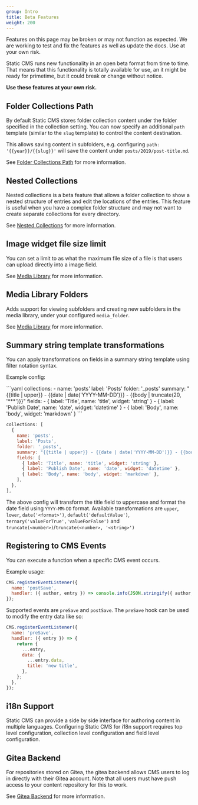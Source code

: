 ```yaml
---
group: Intro
title: Beta Features
weight: 200
---
```


<Alert severity="error">
  Features on this page may be broken or may not function as expected. We are working to test and
  fix the features as well as update the docs. Use at your own risk.
</Alert>

Static CMS runs new functionality in an open beta format from time to time. That means that this functionality is totally available for use, an it might be ready for primetime, but it could break or change without notice.

**Use these features at your own risk.**

## Folder Collections Path

By default Static CMS stores folder collection content under the folder specified in the collection setting. You can now specify an additional `path` template (similar to the `slug` template) to control the content destination.

This allows saving content in subfolders, e.g. configuring `path: '{{year}}/{{slug}}'` will save the content under `posts/2019/post-title.md`.

See [Folder Collections Path](/docs/collection-types#folder-collections-path) for more information.

## Nested Collections

Nested collections is a beta feature that allows a folder collection to show a nested structure of entries and edit the locations of the entries. This feature is useful when you have a complex folder structure and may not want to create separate collections for every directory.

See [Nested Collections](/docs/collection-types#nested-collections) for more information.

## Image widget file size limit

You can set a limit to as what the maximum file size of a file is that users can upload directly into a image field.

See [Media Library](/docs/configuration-options#media-library) for more information.

## Media Library Folders

Adds support for viewing subfolders and creating new subfolders in the media library, under your configured `media_folder`.

See [Media Library](/docs/configuration-options#media-library) for more information.

## Summary string template transformations

You can apply transformations on fields in a summary string template using filter notation syntax.

Example config:

<CodeTabs>
```yaml
collections:
  - name: 'posts'
    label: 'Posts'
    folder: '_posts'
    summary: "{{title | upper}} - {{date | date('YYYY-MM-DD')}} - {{body | truncate(20, '***')}}"
    fields:
      - { label: 'Title', name: 'title', widget: 'string' }
      - { label: 'Publish Date', name: 'date', widget: 'datetime' }
      - { label: 'Body', name: 'body', widget: 'markdown' }
```

```js
collections: [
  {
    name: 'posts',
    label: 'Posts',
    folder: '_posts',
    summary: "{{title | upper}} - {{date | date('YYYY-MM-DD')}} - {{body | truncate(20, '***')}}",
    fields: [
      { label: 'Title', name: 'title', widget: 'string' },
      { label: 'Publish Date', name: 'date', widget: 'datetime' },
      { label: 'Body', name: 'body', widget: 'markdown' },
    ],
  },
],
```

</CodeTabs>

The above config will transform the title field to uppercase and format the date field using `YYYY-MM-DD` format.
Available transformations are `upper`, `lower`, `date('<format>')`, `default('defaultValue')`, `ternary('valueForTrue','valueForFalse')` and `truncate(<number>)`/`truncate(<number>, '<string>')`

## Registering to CMS Events

You can execute a function when a specific CMS event occurs.

Example usage:

```javascript
CMS.registerEventListener({
  name: 'postSave',
  handler: ({ author, entry }) => console.info(JSON.stringify({ author, data: entry.data })),
});
```

Supported events are `preSave` and `postSave`. The `preSave` hook can be used to modify the entry data like so:

```javascript
CMS.registerEventListener({
  name: 'preSave',
  handler: ({ entry }) => {
    return {
      ...entry,
      data: {
        ...entry.data,
        title: 'new title',
      },
    };
  },
});
```

## i18n Support

Static CMS can provide a side by side interface for authoring content in multiple languages. Configuring Static CMS for i18n support requires top level configuration, collection level configuration and field level configuration.

## Gitea Backend

For repositories stored on Gitea, the gitea backend allows CMS users to log in directly with their Gitea account. Note that all users must have push access to your content repository for this to work.

See [Gitea Backend](/docs/gitea-backend) for more information.
